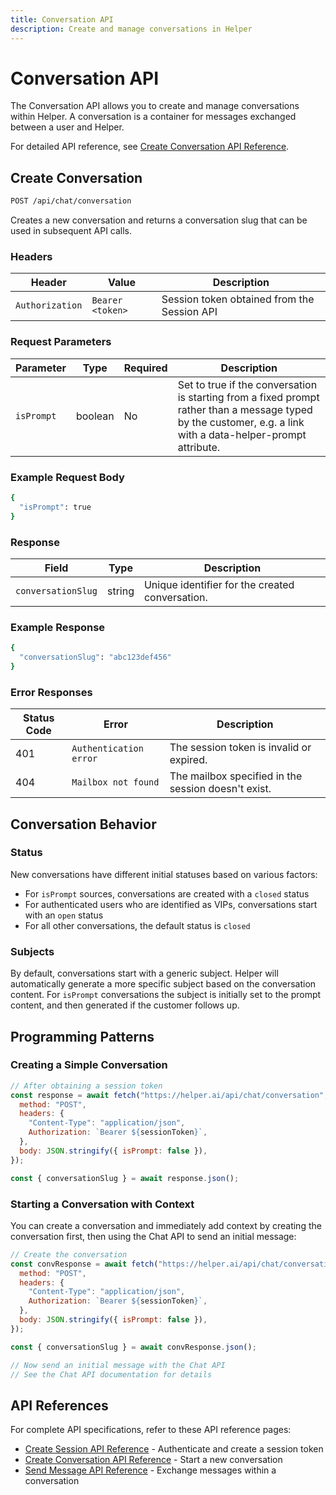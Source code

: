 ```yaml
---
title: Conversation API
description: Create and manage conversations in Helper
---
```


# Conversation API

The Conversation API allows you to create and manage conversations within Helper. A conversation is a container for messages exchanged between a user and Helper.

For detailed API reference, see [Create Conversation API Reference](/docs/api/api-reference/create-conversation).

## Create Conversation

```sh title="terminal"
POST /api/chat/conversation
```

Creates a new conversation and returns a conversation slug that can be used in subsequent API calls.

### Headers

| Header          | Value            | Description                                 |
| --------------- | ---------------- | ------------------------------------------- |
| `Authorization` | `Bearer <token>` | Session token obtained from the Session API |

### Request Parameters

| Parameter  | Type    | Required | Description                                                                                                                                                   |
| ---------- | ------- | -------- | ------------------------------------------------------------------------------------------------------------------------------------------------------------- |
| `isPrompt` | boolean | No       | Set to true if the conversation is starting from a fixed prompt rather than a message typed by the customer, e.g. a link with a data-helper-prompt attribute. |

### Example Request Body

```sh title="terminal"
{
  "isPrompt": true
}
```

### Response

| Field              | Type   | Description                                     |
| ------------------ | ------ | ----------------------------------------------- |
| `conversationSlug` | string | Unique identifier for the created conversation. |

### Example Response

```sh title="terminal"
{
  "conversationSlug": "abc123def456"
}
```

### Error Responses

| Status Code | Error                  | Description                                         |
| ----------- | ---------------------- | --------------------------------------------------- |
| 401         | `Authentication error` | The session token is invalid or expired.            |
| 404         | `Mailbox not found`    | The mailbox specified in the session doesn't exist. |

## Conversation Behavior

### Status

New conversations have different initial statuses based on various factors:

- For `isPrompt` sources, conversations are created with a `closed` status
- For authenticated users who are identified as VIPs, conversations start with an `open` status
- For all other conversations, the default status is `closed`

### Subjects

By default, conversations start with a generic subject. Helper will automatically generate a more specific subject based on the conversation content. For `isPrompt` conversations the subject is initially set to the prompt content, and then generated if the customer follows up.

## Programming Patterns

### Creating a Simple Conversation

```js title="index.js"
// After obtaining a session token
const response = await fetch("https://helper.ai/api/chat/conversation", {
  method: "POST",
  headers: {
    "Content-Type": "application/json",
    Authorization: `Bearer ${sessionToken}`,
  },
  body: JSON.stringify({ isPrompt: false }),
});

const { conversationSlug } = await response.json();
```

### Starting a Conversation with Context

You can create a conversation and immediately add context by creating the conversation first, then using the Chat API to send an initial message:

```js title="index.js"
// Create the conversation
const convResponse = await fetch("https://helper.ai/api/chat/conversation", {
  method: "POST",
  headers: {
    "Content-Type": "application/json",
    Authorization: `Bearer ${sessionToken}`,
  },
  body: JSON.stringify({ isPrompt: false }),
});

const { conversationSlug } = await convResponse.json();

// Now send an initial message with the Chat API
// See the Chat API documentation for details
```

## API References

For complete API specifications, refer to these API reference pages:

- [Create Session API Reference](/docs/api/api-reference/create-session) - Authenticate and create a session token
- [Create Conversation API Reference](/docs/api/api-reference/create-conversation) - Start a new conversation
- [Send Message API Reference](/docs/api/api-reference/send-message) - Exchange messages within a conversation
